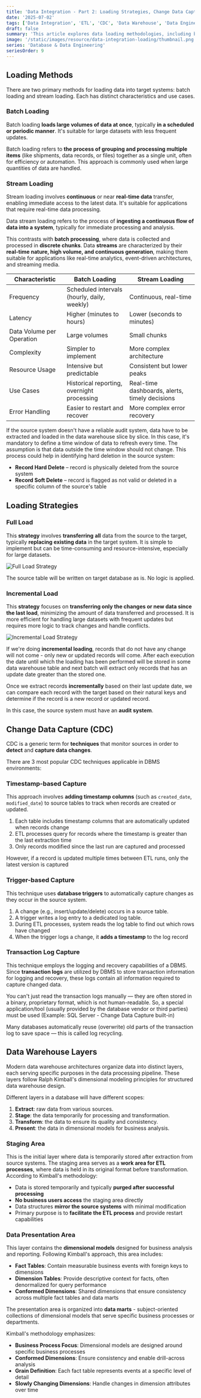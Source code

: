 ```yaml
---
title: 'Data Integration - Part 2: Loading Strategies, Change Data Capture and Data Layers'
date: '2025-07-02'
tags: ['Data Integration', 'ETL', 'CDC', 'Data Warehouse', 'Data Engineering']
draft: false
summary: 'This article explores data loading methodologies, including batch and streaming approaches, and various loading strategies such as full and incremental loads. It also examines Change Data Capture (CDC) techniques and the layered architecture of modern data warehouses, from raw data ingestion to presentation marts.'
image: '/static/images/resource/data-integration-loading/thumbnail.png'
series: 'Database & Data Engineering'
seriesOrder: 9
---
```


<TOCInline toc={props.toc} asDisclosure toHeading={3} />

## Loading Methods

There are two primary methods for loading data into target systems: batch loading and stream loading. Each has distinct characteristics and use cases.

### Batch Loading

Batch loading **loads large volumes of data at once**, typically **in a scheduled or periodic manner**. It's suitable for large datasets with less frequent updates.

Batch loading refers to **the process of grouping and processing multiple items** (like shipments, data records, or files) together as a single unit, often for efficiency or automation. This approach is commonly used when large quantities of data are handled.

### Stream Loading

Stream loading involves **continuous** or near **real-time data** transfer, enabling immediate access to the latest data. It's suitable for applications that require real-time data processing.

Data stream loading refers to the process of **ingesting a continuous flow of data into a system**, typically for immediate processing and analysis.

This contrasts with **batch processing**, where data is collected and processed in **discrete chunks**. Data **streams** are characterized by their **real-time nature, high volume, and continuous generation**, making them suitable for applications like real-time analytics, event-driven architectures, and streaming media.

| Characteristic            | Batch Loading                               | Stream Loading                                 |
| ------------------------- | ------------------------------------------- | ---------------------------------------------- |
| Frequency                 | Scheduled intervals (hourly, daily, weekly) | Continuous, real-time                          |
| Latency                   | Higher (minutes to hours)                   | Lower (seconds to minutes)                     |
| Data Volume per Operation | Large volumes                               | Small chunks                                   |
| Complexity                | Simpler to implement                        | More complex architecture                      |
| Resource Usage            | Intensive but predictable                   | Consistent but lower peaks                     |
| Use Cases                 | Historical reporting, overnight processing  | Real-time dashboards, alerts, timely decisions |
| Error Handling            | Easier to restart and recover               | More complex error recovery                    |

If the source system doesn't have a reliable audit system, data have to be extracted and loaded in the data warehouse slice by slice. In this case, it's mandatory to define a time window of data to refresh every time. The assumption is that data outside the time window should not change. This process could help in identifying hard deletion in the source system:

- **Record Hard Delete** – record is physically deleted from the source system
- **Record Soft Delete** – record is flagged as not valid or deleted in a specific column of the source's table

## Loading Strategies

### Full Load

This **strategy** involves **transferring** **all** data from the source to the target, typically **replacing existing data** in the target system. It is simple to implement but can be time-consuming and resource-intensive, especially for large datasets.

![Full Load Strategy](/static/images/resource/data-integration-loading/full-load.png)

The source table will be written on target database as is. No logic is applied.

### Incremental Load

This **strategy** focuses on **transferring only the changes or new data since the last load**, minimizing the amount of data transferred and processed. It is more efficient for handling large datasets with frequent updates but requires more logic to track changes and handle conflicts.

![Incremental Load Strategy](/static/images/resource/data-integration-loading/incremental-load.png)

If we're doing **incremental loading**, records that do not have any change will not come - only new or updated records will come. After each execution the date until which the loading has been performed will be stored in some data warehouse table and next batch will extract only records that has an update date greater than the stored one.

Once we extract records **incrementally** based on their last update date, we can compare each record with the target based on their natural keys and determine if the record is a new record or updated record.

In this case, the source system must have an **audit system**.

## Change Data Capture (CDC)

CDC is a generic term for **techniques** that monitor sources in order to **detect** and **capture data changes**.

There are 3 most popular CDC techniques applicable in DBMS environments:

### Timestamp-based Capture

This approach involves **adding timestamp columns** (such as `created_date`, `modified_date`) to source tables to track when records are created or updated.

1. Each table includes timestamp columns that are automatically updated when records change
2. ETL processes query for records where the timestamp is greater than the last extraction time
3. Only records modified since the last run are captured and processed

However, if a record is updated multiple times between ETL runs, only the latest version is captured

### Trigger-based Capture

This technique uses **database triggers** to automatically capture changes as they occur in the source system.

1. A change (e.g., insert/update/delete) occurs in a source table.
2. A trigger writes a log entry to a dedicated log table.
3. During ETL processes, system reads the log table to find out which rows have changed
4. When the trigger logs a change, it **adds a timestamp** to the log record

### Transaction Log Capture

This technique employs the logging and recovery capabilities of a DBMS. Since **transaction logs** are utilized by DBMS to store transaction information for logging and recovery, these logs contain all information required to capture changed data.

You can't just read the transaction logs manually — they are often stored in a binary, proprietary format, which is not human-readable. So, a special application/tool (usually provided by the database vendor or third parties) must be used (Example: SQL Server - Change Data Capture built-in)

Many databases automatically reuse (overwrite) old parts of the transaction log to save space — this is called log recycling.

## Data Warehouse Layers

Modern data warehouse architectures organize data into distinct layers, each serving specific purposes in the data processing pipeline. These layers follow Ralph Kimball's dimensional modeling principles for structured data warehouse design.

Different layers in a database will have different scopes:

1. **Extract**: raw data from various sources.
2. **Stage**: the data temporarily for processing and transformation.
3. **Transform**: the data to ensure its quality and consistency.
4. **Present**: the data in dimensional models for business analysis.

### Staging Area

This is the initial layer where data is temporarily stored after extraction from source systems. The staging area serves as a **work area for ETL processes**, where data is held in its original format before transformation. According to Kimball's methodology:

- Data is stored temporarily and typically **purged after successful processing**
- **No business users access** the staging area directly
- Data structures **mirror the source systems** with minimal modification
- Primary purpose is to **facilitate the ETL process** and provide restart capabilities

### Data Presentation Area

This layer contains the **dimensional models** designed for business analysis and reporting. Following Kimball's approach, this area includes:

- **Fact Tables**: Contain measurable business events with foreign keys to dimensions
- **Dimension Tables**: Provide descriptive context for facts, often denormalized for query performance
- **Conformed Dimensions**: Shared dimensions that ensure consistency across multiple fact tables and data marts

The presentation area is organized into **data marts** - subject-oriented collections of dimensional models that serve specific business processes or departments.

Kimball's methodology emphasizes:

- **Business Process Focus**: Dimensional models are designed around specific business processes
- **Conformed Dimensions**: Ensure consistency and enable drill-across analysis
- **Grain Definition**: Each fact table represents events at a specific level of detail
- **Slowly Changing Dimensions**: Handle changes in dimension attributes over time
